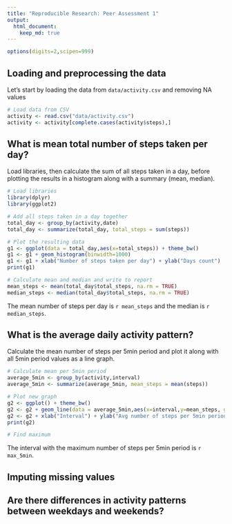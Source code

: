 ```yaml
---
title: "Reproducible Research: Peer Assessment 1"
output: 
  html_document:
    keep_md: true
---
```


```r
options(digits=2,scipen=999)
```

## Loading and preprocessing the data

Let's start by loading the data from `data/activity.csv` and removing NA values

```r
# Load data from CSV
activity <- read.csv("data/activity.csv")
activity <- activity[complete.cases(activity$steps),]
```

## What is mean total number of steps taken per day?

Load libraries, then calculate the sum of all steps taken in a day, before plotting the results in a histogram along with a summary (mean, median).

```r
# Load libraries
library(dplyr)
library(ggplot2)
```

```r
# Add all steps taken in a day together
total_day <- group_by(activity,date)
total_day <- summarize(total_day, total_steps = sum(steps))

# Plot the resulting data
g1 <- ggplot(data = total_day,aes(x=total_steps)) + theme_bw()
g1 <- g1 + geom_histogram(binwidth=1000) 
g1 <- g1 + xlab("Number of steps taken per day") + ylab("Days count")
print(g1)

# Calculate mean and median and write to report
mean_steps <- mean(total_day$total_steps, na.rm = TRUE)
median_steps <- median(total_day$total_steps, na.rm = TRUE)
```

The mean number of steps per day is `r mean_steps` and the median is `r median_steps`.

## What is the average daily activity pattern?

Calculate the mean number of steps per 5min period and plot it along with all 5min period values as a line graph.

```r
# Calculate mean per 5min period
average_5min <- group_by(activity,interval)
average_5min <- summarize(average_5min, mean_steps = mean(steps))

# Plot new graph
g2 <- ggplot() + theme_bw()
g2 <- g2 + geom_line(data = average_5min,aes(x=interval,y=mean_steps, group = 1))
g2 <- g2 + xlab("Interval") + ylab("Avg number of steps per 5min period")
print(g2)

# Find maximum


```

The interval with the maximum number of steps per 5min period is `r max_5min`.

## Imputing missing values



## Are there differences in activity patterns between weekdays and weekends?

